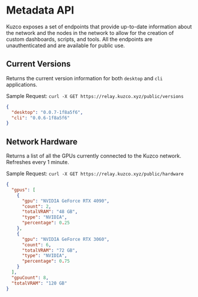 
# Metadata API

Kuzco exposes a set of endpoints that provide up-to-date information about the network and the nodes in the network to allow for the creation of custom dashboards, scripts, and tools. All the endpoints are unauthenticated and are available for public use.

## Current Versions

Returns the current version information for both `desktop` and `cli` applications.

Sample Request:
`curl -X GET https://relay.kuzco.xyz/public/versions`

```json
{
  "desktop": "0.0.7-1f8a5f6",
  "cli": "0.0.6-1f8a5f6"
}
```

## Network Hardware

Returns a list of all the GPUs currently connected to the Kuzco network. Refreshes every 1 minute.

Sample Request:
`curl -X GET https://relay.kuzco.xyz/public/hardware`

```json
{
  "gpus": [
    {
      "gpu": "NVIDIA GeForce RTX 4090",
      "count": 2,
      "totalVRAM": "48 GB",
      "type": "NVIDIA",
      "percentage": 0.25
    },
    {
      "gpu": "NVIDIA GeForce RTX 3060",
      "count": 6,
      "totalVRAM": "72 GB",
      "type": "NVIDIA",
      "percentage": 0.75
    }
  ],
  "gpuCount": 8,
  "totalVRAM": "120 GB"
}
```
